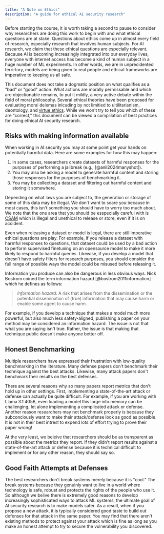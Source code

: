 ```yaml
---
title: "A Note on Ethics"
description: "A guide for ethical AI security research"
---
```


Before starting the course, it is worth taking a second to pause to consider why researchers are doing
this work to begin with and what ethical questions are at stake. Questions about ethics come up
in almost every field of research, especially research that involves human subjects. For AI research,
we claim that these ethical questions are especially relevant. Because AI is becoming increasingly integrated
into our everyday lives, everyone with internet access has become a kind of human subject in a huge number of ML experiments.
In other words, we are in unprecidented terrirtory, models are being given to real people
and ethical frameworks are imperative to keeping us all safe.

This document does not take a dogmatic position on what qualifies as a "bad" or "good" action.
What actions are morally permissable and which are objectionable remains, to put it mildly,
a very active debate within the field of moral philosophy. Several ethical theories have been proposed
for evaluating moral delemas inlcuding by not limitied to ultilitarianism, deontology, and [virtue ethics](https://en.wikipedia.org/wiki/Virtue_ethics).
While we won't try to tell you which of these are "correct," this document can be viewed a complilation of best
practices for doing ethical AI security research.

## Risks with making information available

When working in AI security you may at some point get your hands on potentially harmful
data. Here are some examples for how this may happen:

1. In some cases, researchers create datasets of harmful responses for the purposes of performing a jailbreak (e.g., [@anil2024manyshot]).
2. You may also be asking a model to generate harmful content and storing those responses for the purposes of benchmarking it.
3. You may be collecting a dataset and filtering out harmful content and storing it somewhere.

Depending on what laws you are subject to, the generation or storage of some of this data may be
illegal. We don't want to scare you because in most cases, this isn't something you should have to worry too much about. We note
that the one area that you should be esspecially careful with is [CSAM](https://www.justice.gov/d9/2023-06/child_sexual_abuse_material_2.pdf)
which is illegal and unethical to release or store, even if it is on accident.

Even when releasing a dataset or model is legal, there are still imperative ethical questions are play.
For example, if you release a dataset with harmful responses to questions, that dataset
could be used by a bad action to perform supervised finetuning on an opensource model
to make it more likely to respond to harmful queries. Likewise, if you develop a model
that doesn't have safety filters for research purposes, you should consider the full range
of possible ways the model could be misused before releasing it.

Information you produce can also be dangerous in less obvious ways. Nick Bostrom
coined the term information hazard [@bostrom2011information] which he defines as follows:

> _Information hazard:_ A risk that arises from the dissemination or the potential
> dissemination of (true) information that may cause harm or enable some agent to cause
> harm.

For example, if you develop a technique that makes a model much more powerful, but also much
less safety-aligned, publishing a paper on your method may be considered an information hazard.
The issue is not that what you are saying isn't true. Rather, the issue is that making that
technique public doesn't make anyone better off.

## Honest Benchmarking

Multiple researchers have expressed their frustration with low-quality benchmarking in the
literature. Many defense papers
don't benchmark their technique against the best attacks. Likewise, many attack
papers don't benchmark their results on the best defenses.

There are several reasons why so many papers report metrics that don't hold up in
other settings. First, implementing a state-of-the-art attack or defense can actually
be quite difficult. For example, if you are working with Llama 3.1 405B, even loading a model
this large into memory can be challenging, let alone implementing a complicated
attack or defense. Another reason researchers may not benchmark properly is because
they subconciously want to make their attack/defense look as good as possible. It
is not in their best intrest to expend lots of effort trying to prove their paper wrong!

At the very least, we beleive that researchers should be as transparent as possible
about the metrics they report. If they didn't report results against a
state-of-the-art attack or defense because it is technical
difficult to implement or for any other reason, they should say so.

## Good Faith Attempts at Defenses

The best researchers don't break systems merely because it is "cool." The break systems
because they genuinly want to live in a world where technology is safe, robust and protects
the rights of the people who use it. So although we belive there is extremely good reasons to develop increasingly sophisticated ways to attack ML systems, the ultimate goal of
AI security research is to make models safer. As a result, when if you propose a new
attack, it is typically considered good taste to build out defenses for that attack in the same
paper. You may find that there aren't existing methods to protect against your attack which
is fine as long as you make an honest attempt to try to secure the vulnerability you discovered.
